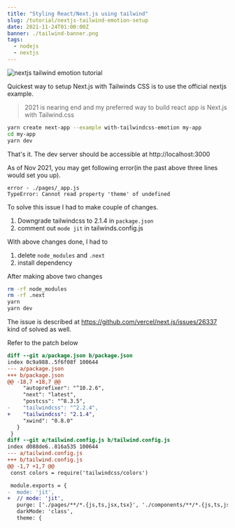 ```yaml
---
title: "Styling React/Next.js using tailwind"
slug: /tutorial/nextjs-tailwind-emotion-setup
date: 2021-11-24T01:00:00Z
banner: ./tailwind-banner.png
tags:
  - nodejs
  - nextjs
---
```


![nextjs tailwind emotion tutorial](./tailwind-banner.png)

Quickest way to setup Next.js with Tailwinds CSS is to use the official nextjs example.

> 2021 is nearing end and my preferred way to build react app is Next.js with Tailwind.css

```sh
yarn create next-app --example with-tailwindcss-emotion my-app
cd my-app
yarn dev
```

That's it. The dev server should be accessible at http://localhost:3000

As of Nov 2021, you may get following error(in the past above three lines would set you up).

```log
error - ./pages/_app.js
TypeError: Cannot read property 'theme' of undefined
```

To solve this issue I had to make couple of changes.

1. Downgrade tailwindcss to 2.1.4 in `package.json`
2. comment out `mode jit` in tailwinds.config.js

With above changes done, I had to

1. delete `node_modules` and `.next`
2. install dependency

After making above two changes

```sh
rm -rf node_modules
rm -rf .next
yarn
yarn dev
```

The issue is described at https://github.com/vercel/next.js/issues/26337 kind of solved as well.

Refer to the patch below

```diff
diff --git a/package.json b/package.json
index 0c9a988..5f6f08f 100644
--- a/package.json
+++ b/package.json
@@ -18,7 +18,7 @@
     "autoprefixer": "^10.2.6",
     "next": "latest",
     "postcss": "^8.3.5",
-    "tailwindcss": "^2.2.4",
+    "tailwindcss": "2.1.4",
     "xwind": "0.8.0"
   }
 }
diff --git a/tailwind.config.js b/tailwind.config.js
index d088de6..816a535 100644
--- a/tailwind.config.js
+++ b/tailwind.config.js
@@ -1,7 +1,7 @@
 const colors = require('tailwindcss/colors')

 module.exports = {
-  mode: 'jit',
+  // mode: 'jit',
   purge: ['./pages/**/*.{js,ts,jsx,tsx}', './components/**/*.{js,ts,jsx,tsx}'],
   darkMode: 'class',
   theme: {
```
